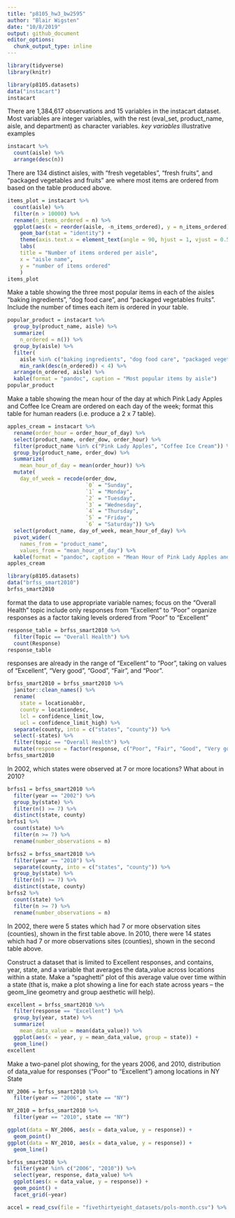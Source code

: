 ```yaml
---
title: "p8105_hw3_bw2595"
author: "Blair Wigsten"
date: "10/8/2019"
output: github_document
editor_options: 
  chunk_output_type: inline
---
```


```r
library(tidyverse)
library(knitr)
```

```r
library(p8105.datasets)
data("instacart")
instacart
```
There are 1,384,617 observations and 15 variables in the instacart dataset. Most variables are integer variables, with the rest (eval_set, product_name, aisle, and department) as character variables. 
*key variables 
*illustrative examples
```r
instacart %>%
  count(aisle) %>%
  arrange(desc(n))
```
There are 134 distinct aisles, with "fresh vegetables", "fresh fruits", and "packaged vegetables and fruits" are where most items are ordered from based on the table produced above. 


```r
items_plot = instacart %>%
  count(aisle) %>%
  filter(n > 10000) %>%
  rename(n_items_ordered = n) %>%
  ggplot(aes(x = reorder(aisle, -n_items_ordered), y = n_items_ordered)) +
    geom_bar(stat = "identity") +
    theme(axis.text.x = element_text(angle = 90, hjust = 1, vjust = 0.5)) +
    labs(
    title = "Number of items ordered per aisle",
    x = "aisle name",
    y = "number of items ordered"
    )
items_plot
```


Make a table showing the three most popular items in each of the aisles “baking ingredients”, “dog food care”, and “packaged vegetables fruits”. Include the number of times each item is ordered in your table.

```r
popular_product = instacart %>%
  group_by(product_name, aisle) %>%
  summarize(
    n_ordered = n()) %>%
  group_by(aisle) %>%
  filter(
    aisle %in% c("baking ingredients", "dog food care", "packaged vegetables fruits"), 
    min_rank(desc(n_ordered)) < 4) %>%
  arrange(n_ordered, aisle) %>%
  kable(format = "pandoc", caption = "Most popular items by aisle")
popular_product
```

Make a table showing the mean hour of the day at which Pink Lady Apples and Coffee Ice Cream are ordered on each day of the week; format this table for human readers (i.e. produce a 2 x 7 table).
```r
apples_cream = instacart %>%
  rename(order_hour = order_hour_of_day) %>%
  select(product_name, order_dow, order_hour) %>%
  filter(product_name %in% c("Pink Lady Apples", "Coffee Ice Cream")) %>%
  group_by(product_name, order_dow) %>%
  summarize(
    mean_hour_of_day = mean(order_hour)) %>%
  mutate(
    day_of_week = recode(order_dow,
                         `0` = "Sunday", 
                         `1` = "Monday",
                         `2` = "Tuesday",
                         `3` = "Wednesday",
                         `4` = "Thursday",
                         `5` = "Friday",
                         `6` = "Saturday")) %>%
  select(product_name, day_of_week, mean_hour_of_day) %>%
  pivot_wider(
    names_from = "product_name",
    values_from = "mean_hour_of_day") %>%
  kable(format = "pandoc", caption = "Mean Hour of Pink Lady Apples and Coffee Ice Cream Orders")
apples_cream
```


```r
library(p8105.datasets)
data("brfss_smart2010")
brfss_smart2010
```

format the data to use appropriate variable names;
focus on the “Overall Health” topic
include only responses from “Excellent” to “Poor”
organize responses as a factor taking levels ordered from “Poor” to “Excellent”

```r
response_table = brfss_smart2010 %>%
  filter(Topic == "Overall Health") %>%
  count(Response)
response_table
```
responses are already in the range of "Excellent" to "Poor", taking on values of "Excellent", "Very good", "Good", "Fair", and "Poor". 

```r
brfss_smart2010 = brfss_smart2010 %>%
  janitor::clean_names() %>%
  rename(
    state = locationabbr, 
    county = locationdesc,
    lcl = confidence_limit_low,
    ucl = confidence_limit_high) %>%
  separate(county, into = c("states", "county")) %>%
  select(-states) %>%
  filter(topic == "Overall Health") %>%
  mutate(response = factor(response, c("Poor", "Fair", "Good", "Very good", "Excellent")))
brfss_smart2010
```
In 2002, which states were observed at 7 or more locations? What about in 2010?

```r
brfss1 = brfss_smart2010 %>% 
  filter(year == "2002") %>%
  group_by(state) %>%
  filter(n() >= 7) %>%
  distinct(state, county)
brfss1 %>%
  count(state) %>%
  filter(n >= 7) %>%
  rename(number_observations = n) 

brfss2 = brfss_smart2010 %>% 
  filter(year == "2010") %>%
  separate(county, into = c("states", "county")) %>%
  group_by(state) %>%
  filter(n() >= 7) %>%
  distinct(state, county)
brfss2 %>%
  count(state) %>%
  filter(n >= 7) %>%
  rename(number_observations = n) 
```
In 2002, there were 5 states which had 7 or more observation sites (counties), shown in the first table above. In 2010, there were 14 states which had 7 or more observations sites (counties), shown in the second table above. 

Construct a dataset that is limited to Excellent responses, and contains, year, state, and a variable that averages the data_value across locations within a state. Make a “spaghetti” plot of this average value over time within a state (that is, make a plot showing a line for each state across years – the geom_line geometry and group aesthetic will help).

```r
excellent = brfss_smart2010 %>%
  filter(response == "Excellent") %>%
  group_by(year, state) %>%
  summarize(
    mean_data_value = mean(data_value)) %>%
  ggplot(aes(x = year, y = mean_data_value, group = state)) +
  geom_line()
excellent
```


Make a two-panel plot showing, for the years 2006, and 2010, distribution of data_value for responses (“Poor” to “Excellent”) among locations in NY State

```r
NY_2006 = brfss_smart2010 %>%
  filter(year == "2006", state == "NY") 

NY_2010 = brfss_smart2010 %>%
  filter(year == "2010", state == "NY")

ggplot(data = NY_2006, aes(x = data_value, y = response)) +
  geom_point()
ggplot(data = NY_2010, aes(x = data_value, y = response)) +
  geom_line()
```

```r
brfss_smart2010 %>%
  filter(year %in% c("2006", "2010")) %>%
  select(year, response, data_value) %>%
  ggplot(aes(x = data_value, y = response)) +
  geom_point() +
  facet_grid(~year)
```


```r
accel = read_csv(file = "fivethirtyeight_datasets/pols-month.csv") %>%
```













